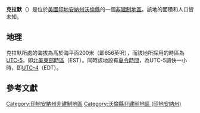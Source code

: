 {{noteTA
|G1=USState
|G2=地名
|G3=Unit
}}
{{Infobox settlement
|official_name            = 克拉默
|native_name = Kramer
|settlement_type          = [[非建制地區|非建制地區]]
|image_skyline            = 
|imagesize                = 
|image_map                = 
|mapsize                  = 
|pushpin_map              = USA Indiana
|pushpin_label            = 克拉默
|pushpin_label_position   = top
|pushpin_map_caption      = 克拉默在印地安納州的位置
|subdivision_type         = [[世界政區索引|國家]]
|subdivision_type1        = [[美国州份|州份]]
|subdivision_type2        = [[印地安納州行政区划|縣]]
|subdivision_name         = [[美国|美国]]
|subdivision_name1        = [[印地安納州|印地安納州]]
|subdivision_name2        = [[沃倫縣_(印地安納州)|沃倫縣]]
|elevation_ft             = 656
|elevation_m              = 200
|area_total_km2           = 
|area_total_sq_mi         = 
|area_land_km2            = 
|area_land_sq_mi          = 
|area_water_km2           = 
|area_water_sq_mi         = 
|population_as_of         = 2010
|population_footnotes     = 
|population_total         = 
|population_metro         = 
|population_density_km2   = auto
|population_density_sq_mi = auto
|timezone                 = [[北美东部时区|北美东部时区]]
|utc_offset               = -5
|coordinates              = {{coord|40|20|19|N|87|17|15|W|display=inline,title}}
| coor_pinpoint           = 
| coordinates_footnotes   = 
|timezone_DST             = EDT
|utc_offset_DST           = -4
|postal_code_type         = [[美國郵區編號|郵區編號]]
|postal_code              = 47993
|area_code                = {{link-en|电话区号765|Area code 765|765}}
|blank_name = [[地名信息系统|GNIS ID]]
|blank_info = 437450<ref name="GNIS">{{cite gnis|437450|Kramer}}</ref>
}}
'''克拉默'''（{{lang-en|Kramer}}）是位於[[美國|美國]][[印地安納州|印地安納州]][[沃倫縣_(印地安納州)|沃倫縣]]的一個[[非建制地區|非建制地區]]。該地的面積和人口皆未知。

== 地理 ==
克拉默所處的海拔為高於海平面200米（即656英呎），而該地所採用的時區為[[UTC-5|UTC-5]]，即[[北美東部時區|北美東部時區]]（EST）。同時該地設有[[夏令時間|夏令時間]]，為UTC-5調快一小時，即[[UTC-4|UTC-4]]（EDT）。

== 參考文獻 ==
{{reflist}}

{{沃倫縣 (印地安納州)}}

{{DEFAULTSORT:Kramer}}
[[Category:印地安納州非建制地區|Category:印地安納州非建制地區]]
[[Category:沃倫縣非建制地區_(印地安納州)|Category:沃倫縣非建制地區 (印地安納州)]]

{{Indiana-geo-stub}}